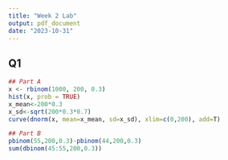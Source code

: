 ```yaml
---
title: "Week 2 Lab"
output: pdf_document
date: "2023-10-31"
---
```


## Q1
```r
## Part A
x <- rbinom(1000, 200, 0.3)
hist(x, prob = TRUE)
x_mean<-200*0.3
x_sd<-sqrt(200*0.3*0.7)
curve(dnorm(x, mean=x_mean, sd=x_sd), xlim=c(0,200), add=T)

## Part B
pbinom(55,200,0.3)-pbinom(44,200,0.3)
sum(dbinom(45:55,200,0.3))
```

